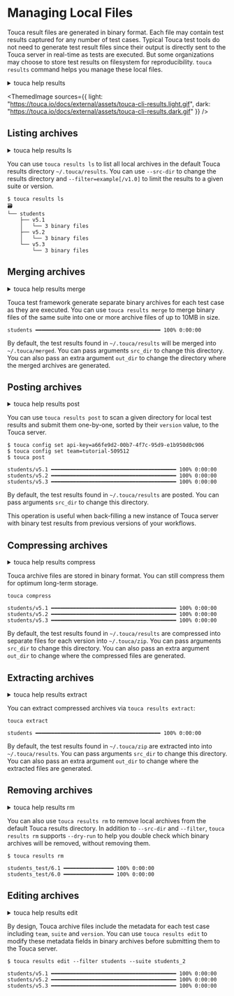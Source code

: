 
# Managing Local Files

Touca result files are generated in binary format. Each file may contain test
results captured for any number of test cases. Typical Touca test tools do not
need to generate test result files since their output is directly sent to the
Touca server in real-time as tests are executed. But some organizations may
choose to store test results on filesystem for reproducibility. `touca results`
command helps you manage these local files.

<details>
<summary>touca help results</summary>

```plaintext
usage: touca results [-h] {list,merge,post,compress,extract,remove,edit} ...

Manage local test results

positional arguments:
    ls                  list local touca archive files
    merge               merge local touca archive files
    post                submit binary archives to a Touca server
    compress            Compress touca archive files
    extract             extract compressed binary archives
    remove              remove local touca archive files
    edit                Edit metadata of touca archive files
```

</details>

<ThemedImage
  sources={{
    light: "https://touca.io/docs/external/assets/touca-cli-results.light.gif",
    dark: "https://touca.io/docs/external/assets/touca-cli-results.dark.gif"
  }}
/>

## Listing archives

<details>
<summary>touca help results ls</summary>

```plaintext
usage: touca results ls [--src-dir SRC_DIR] [--filter FILTER]

list local touca archive files

options:
  --src-dir SRC_DIR  Path to test results directory. Defaults to ~/.touca/results.
  --filter FILTER    Limit results to a given suite or version. Value should be in form of suite[/version].
```

</details>

You can use `touca results ls` to list all local archives in the default Touca
results directory `~/.touca/results`. You can use `--src-dir` to change the
results directory and `--filter=example[/v1.0]` to limit the results to a given
suite or version.

```plaintext
$ touca results ls
🗃
└── students
    ├── v5.1
    │   └── 3 binary files
    ├── v5.2
    │   └── 3 binary files
    └── v5.3
        └── 3 binary files
```

## Merging archives

<details>
<summary>touca help results merge</summary>

```plaintext
usage: touca results merge [src_dir] [out_dir]

Merge local touca archive files

positional arguments:
  src_dir  Directory with with binary files. Defaults to ~/.touca/results.
  out_dir  Directory with merged files. Defaults to ~/.touca/merged.
```

</details>

Touca test framework generate separate binary archives for each test case as
they are executed. You can use `touca results merge` to merge binary files of
the same suite into one or more archive files of up to 10MB in size.

```plaintext
students ━━━━━━━━━━━━━━━━━━━━━━━━━━━━━━━━━━━━━━━━ 100% 0:00:00
```

By default, the test results found in `~/.touca/results` will be merged into
`~/.touca/merged`. You can pass arguments `src_dir` to change this directory.
You can also pass an extra argument `out_dir` to change the directory where the
merged archives are generated.

## Posting archives

<details>
<summary>touca help results post</summary>

```plaintext
usage: touca results post [--api-key API_KEY] [--api-url API_URL] [--dry-run] [src_dir]

submit binary archives to a Touca server

positional arguments:
  src_dir            Directory with binary files. defaults to ~/.touca/results

Credentials:
  Server API Key and URL. Not required when specified in the active configuration profile. Ignored when "--dry-run" is specified.

  --api-key API_KEY  Touca API Key
  --api-url API_URL  Touca API URL

Other:
  --dry-run          Check what your command would do when run without this option
```

</details>

You can use `touca results post` to scan a given directory for local test
results and submit them one-by-one, sorted by their `version` value, to the
Touca server.

```plaintext
$ touca config set api-key=a66fe9d2-00b7-4f7c-95d9-e1b950d0c906
$ touca config set team=tutorial-509512
$ touca post

students/v5.1 ━━━━━━━━━━━━━━━━━━━━━━━━━━━━━━━━━━━━━━━━ 100% 0:00:00
students/v5.2 ━━━━━━━━━━━━━━━━━━━━━━━━━━━━━━━━━━━━━━━━ 100% 0:00:00
students/v5.3 ━━━━━━━━━━━━━━━━━━━━━━━━━━━━━━━━━━━━━━━━ 100% 0:00:00
```

By default, the test results found in `~/.touca/results` are posted. You can
pass arguments `src_dir` to change this directory.

This operation is useful when back-filling a new instance of Touca server with
binary test results from previous versions of your workflows.

## Compressing archives

<details>
<summary>touca help results compress</summary>

```plaintext
usage: touca results compress [src_dir] [out_dir]

Compress touca archive files

positional arguments:
  src_dir  Path to test results directory. Defaults to ~/.touca/results.
  out_dir  Directory to store compressed files. Defaults to ~/.touca/zip
```

</details>

Touca archive files are stored in binary format. You can still compress them for
optimum long-term storage.

```plaintext
touca compress

students/v5.1 ━━━━━━━━━━━━━━━━━━━━━━━━━━━━━━━━━━━━━━━━ 100% 0:00:00
students/v5.2 ━━━━━━━━━━━━━━━━━━━━━━━━━━━━━━━━━━━━━━━━ 100% 0:00:00
students/v5.3 ━━━━━━━━━━━━━━━━━━━━━━━━━━━━━━━━━━━━━━━━ 100% 0:00:00
```

By default, the test results found in `~/.touca/results` are compressed into
separate files for each version into `~/.touca/zip`. You can pass arguments
`src_dir` to change this directory. You can also pass an extra argument
`out_dir` to change where the compressed files are generated.

## Extracting archives

<details>
<summary>touca help results extract</summary>

```plaintext
usage: touca results extract [src_dir] [out_dir]

Extract compressed binary archives

positional arguments:
  src_dir  Directory with compressed files. Defaults to ~/.touca/zip.
  out_dir  Directory to extract binary files into. Defaults to ~/.touca/results
```

</details>

You can extract compressed archives via `touca results extract`:

```plaintext
touca extract

students ━━━━━━━━━━━━━━━━━━━━━━━━━━━━━━━━━━━━━━━━ 100% 0:00:00
```

By default, the test results found in `~/.touca/zip` are extracted into into
`~/.touca/results`. You can pass arguments `src_dir` to change this directory.
You can also pass an extra argument `out_dir` to change where the extracted
files are generated.

## Removing archives

<details>
<summary>touca help results rm</summary>

```plaintext
usage: touca results rm [--src-dir SRC_DIR] [--filter FILTER] [--dry-run]

Remove local touca archive files

options:
  --src-dir SRC_DIR  Path to test results directory. Defaults to ~/.touca/results.
  --filter FILTER    Limit results to a given suite or version. Value should be in form of suite[/version].
  --dry-run          Check what your command would do when run without this option
```

</details>

You can also use `touca results rm` to remove local archives from the default
Touca results directory. In addition to `--src-dir` and `--filter`,
`touca results rm` supports `--dry-run` to help you double check which binary
archives will be removed, without removing them.

```plaintext
$ touca results rm

students_test/6.1 ━━━━━━━━━━━━━━━━ 100% 0:00:00
students_test/6.0 ━━━━━━━━━━━━━━━━ 100% 0:00:00
```

## Editing archives

<details>
<summary>touca help results edit</summary>

```plaintext
usage: touca results edit [--filter FILTER] [--team TEAM] [--suite SUITE] [--version VERSION] [src_dir] [out_dir]

Edit metadata of touca archive files

positional arguments:
  src_dir            Directory with with binary files. Defaults to ~/.touca/results.
  out_dir            Directory with modified files. Defaults to ~/.touca/modified.

options:
  --filter FILTER    Limit results to a given suite or version. Value should be in form of suite[/version].
  --team TEAM        new value for the team slug
  --suite SUITE      new value for the suite slug
  --version VERSION  new value for the version slug
```

</details>

By design, Touca archive files include the metadata for each test case including
`team`, `suite` and `version`. You can use `touca results edit` to modify these
metadata fields in binary archives before submitting them to the Touca server.

```plaintext
$ touca results edit --filter students --suite students_2

students/v5.1 ━━━━━━━━━━━━━━━━━━━━━━━━━━━━━━━━━━━━━━━━ 100% 0:00:00
students/v5.2 ━━━━━━━━━━━━━━━━━━━━━━━━━━━━━━━━━━━━━━━━ 100% 0:00:00
students/v5.3 ━━━━━━━━━━━━━━━━━━━━━━━━━━━━━━━━━━━━━━━━ 100% 0:00:00
```
